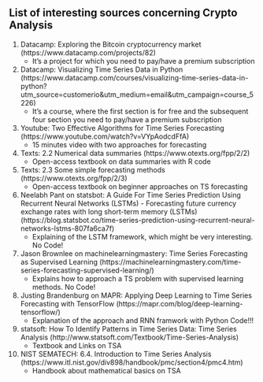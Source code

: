 ## List of interesting sources concerning Crypto Analysis

1. Datacamp: Exploring the Bitcoin cryptocurrency market (https://www.datacamp.com/projects/82)
    - It's a project for which you need to pay/have a premium subscription
2. Datacamp: Visualizing Time Series Data in Python (https://www.datacamp.com/courses/visualizing-time-series-data-in-python?utm_source=customerio&utm_medium=email&utm_campaign=course_5226)
    - It's a course, where the first section is for free and the subsequent four section you need to pay/have a premium subscription
3. Youtube: Two Effective Algorithms for Time Series Forecasting (https://www.youtube.com/watch?v=VYpAodcdFfA)
    - 15 minutes video with two approaches for forecasting
4. Texts: 2.2 Numerical data summaries (https://www.otexts.org/fpp/2/2)
    - Open-access textbook on data summaries with R code
5. Texts: 2.3 Some simple forecasting methods (https://www.otexts.org/fpp/2/3)
    - Open-access textbook on beginner approaches on TS forecasting
6. Neelabh Pant on statsbot: A Guide For Time Series Prediction Using Recurrent Neural Networks (LSTMs) - Forecasting future currency exchange rates with long short-term memory (LSTMs) (https://blog.statsbot.co/time-series-prediction-using-recurrent-neural-networks-lstms-807fa6ca7f)
    - Explaining of the LSTM framework, which might be very interesting. No Code!
7. Jason Brownlee on machinelearningmastery: Time Series Forecasting as Supervised Learning (https://machinelearningmastery.com/time-series-forecasting-supervised-learning/)
    - Explains how to approach a TS problem with supervised learning methods. No Code!
8. Justing Brandenburg on MAPR: Applying Deep Learning to Time Series Forecasting with TensorFlow (https://mapr.com/blog/deep-learning-tensorflow/)
    - Explanation of the approach and RNN framwork with Python Code!!!
9. statsoft: How To Identify Patterns in Time Series Data: Time Series Analysis (http://www.statsoft.com/Textbook/Time-Series-Analysis)
    - Textbook and Links on TSA
10. NIST SEMATECH: 6.4. Introduction to Time Series Analysis (https://www.itl.nist.gov/div898/handbook/pmc/section4/pmc4.htm)
    - Handbook about mathematical basics on TSA
